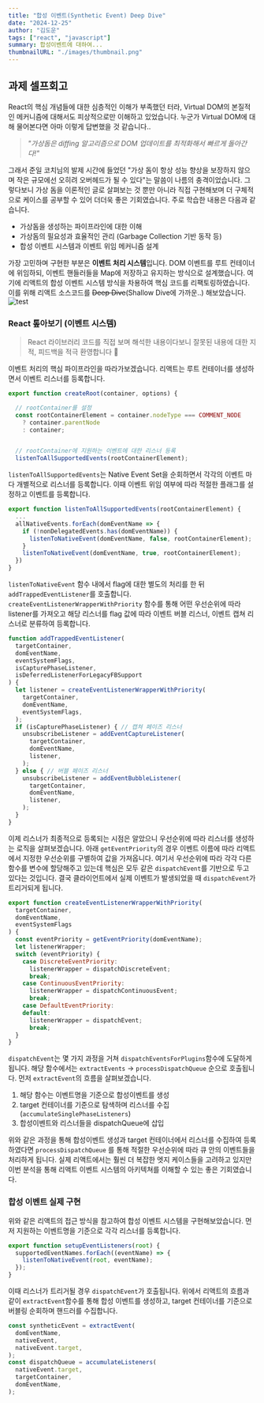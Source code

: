 ```yaml
---
title: "합성 이벤트(Synthetic Event) Deep Dive"
date: "2024-12-25"
author: "김도운"
tags: ["react", "javascript"]
summary: 합성이벤트에 대하여...
thumbnailURL: "./images/thumbnail.png"
---
```


## 과제 셀프회고
React의 핵심 개념들에 대한 심층적인 이해가 부족했던 터라, Virtual DOM의 본질적인 메커니즘에 대해서도 피상적으로만 이해하고 있었습니다.
누군가 Virtual DOM에 대해 물어본다면 아마 이렇게 답변했을 것 같습니다..
> *"가상돔은 diffing 알고리즘으로 DOM 업데이트를 최적화해서 빠르게 돌아간다!"*

그래서 준일 코치님의 발제 시간에 들었던 "가상 돔이 항상 성능 향상을 보장하지 않으며
작은 규모에선 오히려 오버헤드가 될 수 있다"는 말씀이 나름의 충격이었습니다. 그렇다보니 가상 돔을 이론적인 글로 살펴보는
것 뿐만 아니라 직접 구현해보며 더 구체적으로 케이스를 공부할 수 있어 더더욱 좋은 기회였습니다. 주로 학습한 내용은
다음과 같습니다.

- 가상돔을 생성하는 파이프라인에 대한 이해
- 가상돔의 필요성과 효율적인 관리 (Garbage Collection 기반 동작 등)
- 합성 이벤트 시스템과 이벤트 위임 메커니즘 설계

가장 고민하며 구현한 부분은 **이벤트 처리 시스템**입니다. DOM 이벤트를 루트 컨테이너에 위임하되, 이벤트 핸들러들을 Map에 저장하고
유지하는 방식으로 설계했습니다. 여기에 리액트의 합성 이벤트 시스템 방식을 차용하여 핵심 코드를 리팩토링하였습니다. 이를 위해 리액트 소스코드를 ~~Deep Dive~~(Shallow Dive에 가까운..) 해보았습니다.
<img src="/posts/react/synthetic-event-deep-dive/images/thumbnail.png" alt="test" />

### React 톺아보기 (이벤트 시스템)
> React 라이브러리 코드를 직접 보며 해석한 내용이다보니 잘못된 내용에 대한 지적, 피드백을 적극 환영합니다 🙌

이벤트 처리의 핵심 파이프라인을 따라가보겠습니다. 리액트는 루트 컨테이너를 생성하면서 이벤트 리스너를 등록합니다.
```js
export function createRoot(container, options) {

  // rootContainer를 설정
  const rootContainerElement = container.nodeType === COMMENT_NODE
    ? container.parentNode
    : container;


  // rootContainer에 지원하는 이벤트에 대한 리스너 등록
  listenToAllSupportedEvents(rootContainerElement);
```
`listenToAllSupportedEvents`는 Native Event Set을 순회하면서 각각의 이벤트 마다
개별적으로 리스너를 등록합니다. 이때 이벤트 위임 여부에 따라 적절한 플래그를 설정하고 이벤트를 등록합니다.
```javascript
export function listenToAllSupportedEvents(rootContainerElement) {
  ...
  allNativeEvents.forEach(domEventName => {
    if (!nonDelegatedEvents.has(domEventName)) {
      listenToNativeEvent(domEventName, false, rootContainerElement);
    }
    listenToNativeEvent(domEventName, true, rootContainerElement);
  })
}
```
`listenToNativeEvent` 함수 내에서 flag에 대한 별도의 처리를 한 뒤 `addTrappedEventListener`를 호출합니다. `createEventListenerWrapperWithPriority`
함수를 통해 어떤 우선순위에 따라 listener를 가져오고 해당 리스너를 flag 값에 따라 이벤트 버블 리스너, 이벤트 캡쳐 리스너로 분류하여 등록합니다.

```js
function addTrappedEventListener(
  targetContainer,
  domEventName,
  eventSystemFlags,
  isCapturePhaseListener,
  isDeferredListenerForLegacyFBSupport
) {
  let listener = createEventListenerWrapperWithPriority(
    targetContainer,
    domEventName,
    eventSystemFlags,
  );
  if (isCapturePhaseListener) { // 캡쳐 페이즈 리스너
    unsubscribeListener = addEventCaptureListener(
      targetContainer,
      domEventName,
      listener,
    );
  } else { // 버블 페이즈 리스너
    unsubscribeListener = addEventBubbleListener(
      targetContainer,
      domEventName,
      listener,
    );
  }
}
```
이제 리스너가 최종적으로 등록되는 시점은 알았으니 우선순위에 따라 리스너를 생성하는 로직을 살펴보겠습니다. 아래 `getEventPriority`의 경우 이벤트 이름에 따라
리액트에서 지정한 우선순위를 구별하여 값을 가져옵니다. 여기서 우선순위에 따라 각각 다른 함수를 변수에 할당해주고 있는데 핵심은 모두 같은 `dispatchEvent`를 기반으로
두고 있다는 것입니다. 결국 클라이언트에서 실제 이벤트가 발생되었을 때 `dispatchEvent`가 트리거되게 됩니다.
```js
export function createEventListenerWrapperWithPriority(
  targetContainer,
  domEventName,
  eventSystemFlags
) {
  const eventPriority = getEventPriority(domEventName);
  let listenerWrapper;
  switch (eventPriority) {
    case DiscreteEventPriority:
      listenerWrapper = dispatchDiscreteEvent;
      break;
    case ContinuousEventPriority:
      listenerWrapper = dispatchContinuousEvent;
      break;
    case DefaultEventPriority:
    default:
      listenerWrapper = dispatchEvent;
      break;
  }
}
```
`dispatchEvent`는 몇 가지 과정을 거쳐 `dispatchEventsForPlugins`함수에 도달하게 됩니다.
해당 함수에서는 `extractEvents` -> `processDispatchQueue` 순으로 호출됩니다.
먼저 `extractEvent`의 흐름을 살펴보겠습니다.
1. 해당 함수는 이벤트명을 기준으로 합성이벤트를 생성
2. target 컨테이너를 기준으로 탐색하며 리스너를 수집 (`accumulateSinglePhaseListeners`)
3. 합성이벤트와 리스너들을 dispatchQueue에 삽입

위와 같은 과정을 통해 합성이벤트 생성과 target 컨테이너에서 리스너를 수집하여 등록하였다면 `processDispatchQueue`
를 통해 적절한 우선순위에 따라 큐 안의 이벤트들을 처리하게 됩니다.
실제 리액트에서는 훨씬 더 복잡한 엣지 케이스들을 고려하고 있지만 이번 분석을 통해 리액트 이벤트 시스템의 아키텍쳐를 이해할 수 있는 좋은 기회였습니다.

### 합성 이벤트 실제 구현
위와 같은 리액트의 접근 방식을 참고하여 합성 이벤트 시스템을 구현해보았습니다. 먼저 지원하는 이벤트명을 기준으로 각각 리스너를 등록합니다.
```js
export function setupEventListeners(root) {
  supportedEventNames.forEach((eventName) => {
    listenToNativeEvent(root, eventName);
  });
}
```
이때 리스너가 트리거될 경우 `dispatchEvent`가 호출됩니다. 위에서 리액트의 흐름과 같이 `extractEvent`함수를 통해
합성 이벤트를 생성하고, target 컨테이너를 기준으로 버블링 순회하며 핸드러를 수집합니다.
```js
const syntheticEvent = extractEvent(
  domEventName,
  nativeEvent,
  nativeEvent.target,
);
const dispatchQueue = accumulateListeners(
  nativeEvent.target,
  targetContainer,
  domEventName,
);
```

